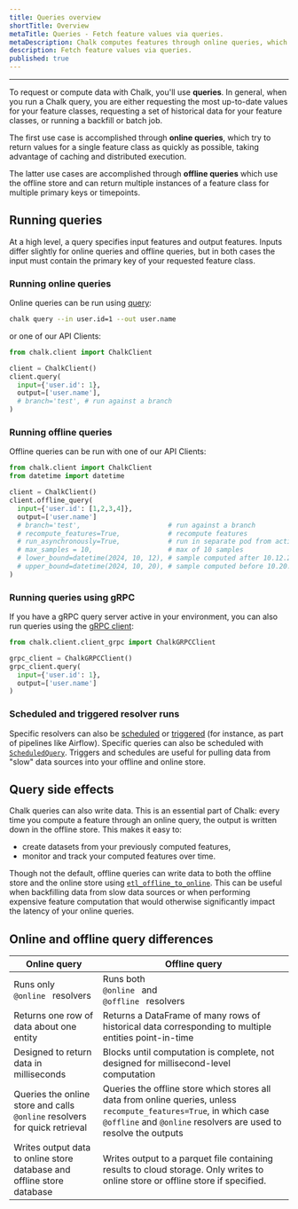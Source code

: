```yaml
---
title: Queries overview
shortTitle: Overview
metaTitle: Queries - Fetch feature values via queries.
metaDescription: Chalk computes features through online queries, which return real-time data as fast as possible, and offline queries, which are best for batch processing large amounts of data.
description: Fetch feature values via queries.
published: true
---
```


---

To request or compute data with Chalk, you'll use **queries**. In general,
when you run a Chalk query, you are either requesting the most up-to-date
values for your feature classes, requesting a set of historical data
for your feature classes, or running a backfill or batch job.

The first use case is accomplished through **online queries**, which try to
return values for a single feature class as quickly as possible, taking
advantage of caching and distributed execution.

The latter use cases are accomplished through **offline queries** which use 
the offline store and can return multiple instances of a feature class
for multiple primary keys or timepoints.

## Running queries

At a high level, a query specifies input features and output features. Inputs differ slightly for online queries and
offline queries, but in both cases the input must contain the primary key of your requested feature class.

### Running online queries

Online queries can be run using [query](/cli/query):

```bash
chalk query --in user.id=1 --out user.name
```

or one of our API Clients:

```python
from chalk.client import ChalkClient

client = ChalkClient()
client.query(
  input={'user.id': 1},
  output=['user.name'],
  # branch='test', # run against a branch
)
```

### Running offline queries

Offline queries can be run with one of our API Clients:

```python
from chalk.client import ChalkClient
from datetime import datetime

client = ChalkClient()
client.offline_query(
  input={'user.id': [1,2,3,4]},
  output=['user.name']
  # branch='test',                      # run against a branch
  # recompute_features=True,            # recompute features
  # run_asynchronously=True,            # run in separate pod from active deployment
  # max_samples = 10,                   # max of 10 samples
  # lower_bound=datetime(2024, 10, 12), # sample computed after 10.12.2024
  # upper_bound=datetime(2024, 10, 20), # sample computed before 10.20.2024
)
```

### Running queries using gRPC

If you have a gRPC query server active in your environment, you can also run queries using the
[gRPC client](/api-docs#ChalkGRPCClient):

```python
from chalk.client.client_grpc import ChalkGRPCClient

grpc_client = ChalkGRPCClient()
grpc_client.query(
  input={'user.id': 1},
  output=['user.name']
)
```

### Scheduled and triggered resolver runs

Specific resolvers can also be [scheduled](/docs/resolver-cron) or [triggered](/docs/runs) (for instance, as part of
pipelines like Airflow). Specific queries can also be scheduled with
[`ScheduledQuery`](/api-docs#ScheduledQuery). Triggers and schedules are useful for pulling data from "slow" data
sources into your offline and online store.

## Query side effects

Chalk queries can also write data. This is an essential part of
Chalk: every time you compute a feature through an online query, the
output is written down in the offline store. This makes it easy to:

- create datasets from your previously computed features,
- monitor and track your computed features over time.

Though not the default, offline queries can write data to both the offline store and the online store using
[`etl_offline_to_online`](/api-docs#features.etl_offline_to_online). This can be useful when backfilling data from slow
data sources or when performing expensive feature computation that would otherwise significantly impact the latency of
your online queries.

## Online and offline query differences

| Online query                                                                                                                  | Offline query                                                                                                                                                                                                                                |
| ----------------------------------------------------------------------------------------------------------------------------- | -------------------------------------------------------------------------------------------------------------------------------------------------------------------------------------------------------------------------------------------- |
| Runs only <code className="whitespace-nowrap before:content-none text-pink-400 after:content-none"> @online </code> resolvers | Runs both <code className="whitespace-nowrap before:content-none text-pink-400 after:content-none"> @online </code> and <code className="whitespace-nowrap before:content-none text-pink-400 after:content-none"> @offline </code> resolvers |
| Returns one row of data about one entity                                                                                      | Returns a DataFrame of many rows of historical data corresponding to multiple entities point-in-time                                                                                                                                         |
| Designed to return data in milliseconds                                                                                       | Blocks until computation is complete, not designed for millisecond-level computation                                                                                                                                                         |
| Queries the online store and calls `@online` resolvers for quick retrieval                                                    | Queries the offline store which stores all data from online queries, unless `recompute_features=True`, in which case `@offline` and `@online` resolvers are used to resolve the outputs                                                      |
| Writes output data to online store database and offline store database                                                        | Writes output to a parquet file containing results to cloud storage. Only writes to online store or offline store if specified.                                                                                                              |
